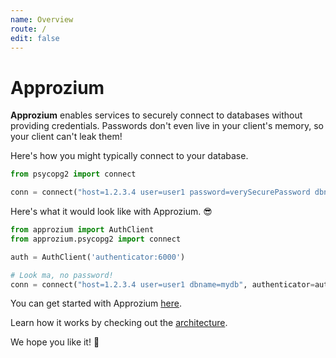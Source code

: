 ```yaml
---
name: Overview
route: /
edit: false
---
```


# Approzium
**Approzium** enables services to securely connect to databases without providing credentials. Passwords don't even live
in your client's memory, so your client can't leak them!

Here's how you might typically connect to your database.
```python
from psycopg2 import connect

conn = connect("host=1.2.3.4 user=user1 password=verySecurePassword dbname=mydb")
```

Here's what it would look like with Approzium. 😎
```python
from approzium import AuthClient
from approzium.psycopg2 import connect

auth = AuthClient('authenticator:6000')

# Look ma, no password!
conn = connect("host=1.2.3.4 user=user1 dbname=mydb", authenticator=auth)
```

You can get started with Approzium [here](/quickstart).

Learn how it works by checking out the [architecture](/architecture).

We hope you like it! 🤗
